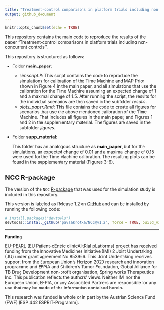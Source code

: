 ---
title: "Treatment-control comparisons in platform trials including non-concurrent controls"
output: github_document
---

```{r setup, include=FALSE}
knitr::opts_chunk$set(echo = TRUE)
```

This repository contains the main code to reproduce the results of the paper "Treatment-control comparisons in platform trials including non-concurrent controls''. 
<!-- "[Treatment-control comparisons in platform trials including non-concurrent controls](https://arxiv.org)". -->

This repository is structured as follows:

- Folder **main_paper**:

    - *simscript.R*: This script contains the code to reproduce the simulations for calibration of the Time Machine and MAP Prior shown in Figure 4 in the main paper, and all simulations that use the calibration for the Time Machine assuming an expected change of 1 and a maximal change of 1.5. After running the script, the results for the individual scenarios are then saved in the subfolder *results*.
    - *plots_paper.Rmd*: This file contains the code to create all figures for scenarios that use the above mentioned calibration of the Time Machine. That includes all figures in the main paper, and Figures 1 and 2 in the supplementary material. The figures are saved in the subfolder *figures*.
    

- Folder **supp_material**:

    This folder has an analogous structure as **main_paper**, but for the simulations, an expected change of 0.01 and a maximal change of 0.15 were used for the Time Machine calibration. The resulting plots can be found in the supplementary material (Figures 3-6).

## NCC R-package

The version of the `NCC` [R-package](https://pavlakrotka.github.io/NCC/) that was used for the simulation study is included in this repository.

This version is labeled as Release 1.2 on [GitHub](https://github.com/pavlakrotka/NCC) and can be installed by running the following code:

```{r, message=FALSE, warning=FALSE, results=FALSE, eval=FALSE}
# install.packages("devtools") 
devtools::install_github("pavlakrotka/NCC@v1.2", force = TRUE, build_vignettes = TRUE)
```

------------------------------------------------------------------------

**Funding**

[EU-PEARL](https://eu-pearl.eu/) (EU Patient-cEntric clinicAl tRial pLatforms) project has received funding from the Innovative Medicines Initiative (IMI) 2 Joint Undertaking (JU) under grant agreement No 853966. This Joint Undertaking receives support from the European Union’s Horizon 2020 research and innovation programme and EFPIA and Children’s Tumor Foundation, Global Alliance for TB Drug Development non-profit organisation, Spring works Therapeutics Inc. This publication reflects the authors’ views. Neither IMI nor the European Union, EFPIA, or any Associated Partners are responsible for any use that may be made of the information contained herein.

This research was funded in whole or in part by the Austrian Science Fund (FWF) [ESP 442 ESPRIT-Programm].